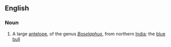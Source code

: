 ==English==

===Noun===
{{wikipedia}}
{{en-noun|pl2=nilgai}}

# A large [[antelope]], of the genus ''[[Boselaphus]]'', from northern [[India]]; the [[blue bull]]